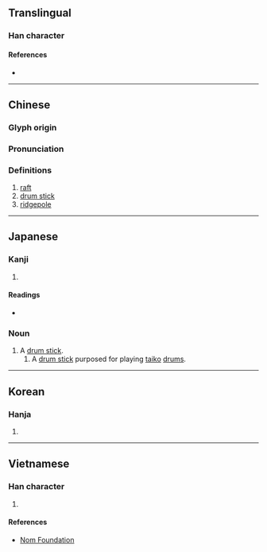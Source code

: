 {{character info/new}}
==Translingual==

===Han character===
{{Han char|rn=75|rad=木|as=07|sn=11|four=42947|canj=DBND|ids=⿰木孚}}

====References====
* {{Han ref|kx=0527.060|dkj=14807|dj=0915.250|hdz=21217.080|uh=6874|ud=26740|bh=D5BE|bd=54718}}

----

==Chinese==
{{zh-forms}}

===Glyph origin===
{{Han etym}}

===Pronunciation===
{{zh-pron
|m=fú
|c=fu1
|mc=y
|oc=y
|ma=
|cat=n
}}

===Definitions===
{{zh-hanzi}}

# [[raft]]
# [[drum stick]]
# [[ridgepole]]

----

==Japanese==

===Kanji===
{{ja-kanji|grade=|rs=木07}}

# {{defn|lang=ja|sort=木07}}

====Readings====
* {{ja-readings|on=[[ふ]] (fu)|kun=[[ばち]] (bachi), [[いかだ]] (ikada)}}

===Noun===
{{ja-noun|ばち}}

# A [[drum stick]].
## A [[drum stick]] purposed for playing [[taiko]] [[drum|drums]].

----

==Korean==

===Hanja===
{{ko-hanja|hangeul=부|eumhun=|rv=bu|mr=pu|y=pu}}

# {{defn|lang=ko|sort=木07}}

----

==Vietnamese==

===Han character===
{{vi-readings|rs=木07|hanviet=phù}}

# {{defn|lang=vi|sort=木07}}

====References====
* [http://nomfoundation.org/common/nom_details.php?codepoint=6874 Nom Foundation]